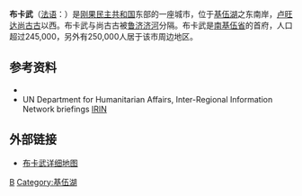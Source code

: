 {{No footnotes|time=2022-02-11T12:01:17+00:00}}{{Infobox City |
chinese_name=布卡武|
official_name={{lang|fr|Ville de Bukavu}} |
image_map=CD-Bukavu.png |
subdivision_type=国家|
subdivision_name=[[刚果民主共和国|刚果民主共和国]]|
subdivision_type1=[[刚果民主共和国行政区划|省]] |
subdivision_name1=[[南基伍省|南基伍省]]|
leader_title=市长 |
leader_name=<span style="font-size:smaller;">{{lang|fr|Nzita Kavungirwa}}</span> |
area_note=|
area_magnitude=|
area_total= |
area_land= |
area_water= |
population_as_of=<span style="font-size:smaller;">2004年</span> |
population_metro= 226000|
population_total=476000 |
population_density= |
timezone= |
utc_offset=+2 
|latd=2 |latm=30 |lats= |latNS=S 
|longd=28 |longm=52 |longs= |longEW= E|
website= |
footnotes=|
}}
'''布卡武'''（[[法语|法语]]：'''{{lang|fr|Bukavu}}'''）是[[刚果民主共和国|刚果民主共和国]]东部的一座城市，位于[[基伍湖|基伍湖]]之东南岸，[[卢旺达|卢旺达]][[尚古古|尚古古]]以西。布卡武与尚古古被[[鲁济济河|鲁济济河]]分隔。布卡武是[[南基伍省|南基伍省]]的首府，人口超过245,000，另外有250,000人居于该市周边地区。

== 参考资料 ==
*{{cite book
 | first = Siradiou
 | last = Diallo
 | year = 1975
 | title = Le Zaire aujourd'hui
 | publisher = Editions Jeune Afrique
 | id = ISBN 2-85258-021-7
}}
* UN Department for Humanitarian Affairs, Inter-Regional Information Network briefings [http://www.irinnews.org IRIN] {{Wayback|url=http://www.irinnews.org/ |date=20160212213445 }}

== 外部链接 ==
* [https://web.archive.org/web/20071013073519/http://www.monuc.org/downloads/Bukavu.pdf 布卡武详细地图]

{{刚果民主共和国小作品}}

{{coord|2|30|S|28|52|E|region:CD_type:city|display=title}}

[[Category:刚果民主共和国城市|B]]
[[Category:基伍湖|Category:基伍湖]]